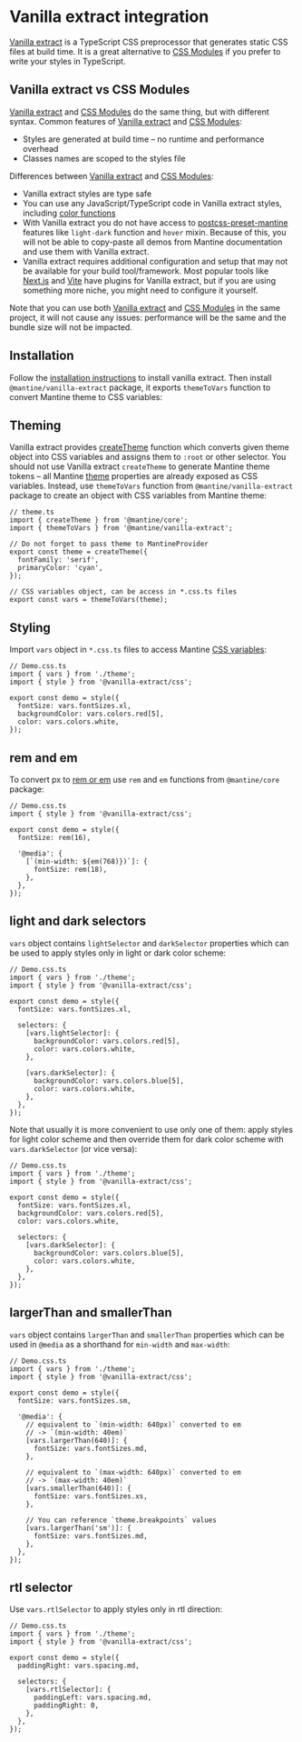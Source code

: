 

# Vanilla extract integration

[Vanilla extract](https://vanilla-extract.style/) is a TypeScript CSS preprocessor that generates static CSS files at build time.
It is a great alternative to [CSS Modules](/styles/css-modules) if you prefer to write your styles in TypeScript.

## Vanilla extract vs CSS Modules

[Vanilla extract](https://vanilla-extract.style/) and [CSS Modules](/styles/css-modules) do the same thing,
but with different syntax. Common features of [Vanilla extract](https://vanilla-extract.style/) and [CSS Modules](/styles/css-modules):

- Styles are generated at build time – no runtime and performance overhead
- Classes names are scoped to the styles file

Differences between [Vanilla extract](https://vanilla-extract.style/) and [CSS Modules](/styles/css-modules):

- Vanilla extract styles are type safe
- You can use any JavaScript/TypeScript code in Vanilla extract styles, including [color functions](/styles/color-functions)
- With Vanilla extract you do not have access to [postcss-preset-mantine](/styles/postcss-preset) features like `light-dark` function and `hover` mixin.
  Because of this, you will not be able to copy-paste all demos from Mantine documentation and use them with Vanilla extract.
- Vanilla extract requires additional configuration and setup that may not be available for your build tool/framework.
  Most popular tools like [Next.js](https://nextjs.org/) and [Vite](https://vitejs.dev/) have plugins for Vanilla extract,
  but if you are using something more niche, you might need to configure it yourself.

Note that you can use both [Vanilla extract](https://vanilla-extract.style/) and [CSS Modules](/styles/css-modules) in the same project,
it will not cause any issues: performance will be the same and the bundle size will not be impacted.

## Installation

Follow the [installation instructions](https://vanilla-extract.style/documentation/getting-started) to install vanilla extract.
Then install `@mantine/vanilla-extract` package, it exports `themeToVars` function to convert Mantine theme to CSS variables:

<InstallScript packages="@mantine/vanilla-extract" />

## Theming

Vanilla extract provides [createTheme](https://vanilla-extract.style/documentation/theming/)
function which converts given theme object into CSS variables and assigns them to `:root` or other selector.
You should not use Vanilla extract `createTheme` to generate Mantine theme tokens – all Mantine [theme](/theming/theme-object)
properties are already exposed as CSS variables. Instead, use `themeToVars` function from `@mantine/vanilla-extract` package
to create an object with CSS variables from Mantine theme:

```tsx
// theme.ts
import { createTheme } from '@mantine/core';
import { themeToVars } from '@mantine/vanilla-extract';

// Do not forget to pass theme to MantineProvider
export const theme = createTheme({
  fontFamily: 'serif',
  primaryColor: 'cyan',
});

// CSS variables object, can be access in *.css.ts files
export const vars = themeToVars(theme);
```

## Styling

Import `vars` object in `*.css.ts` files to access Mantine [CSS variables](/theming/css-variables):

```tsx
// Demo.css.ts
import { vars } from './theme';
import { style } from '@vanilla-extract/css';

export const demo = style({
  fontSize: vars.fontSizes.xl,
  backgroundColor: vars.colors.red[5],
  color: vars.colors.white,
});
```

## rem and em

To convert px to [rem or em](/styles/rem) use `rem` and `em` functions from `@mantine/core` package:

```tsx
// Demo.css.ts
import { style } from '@vanilla-extract/css';

export const demo = style({
  fontSize: rem(16),

  '@media': {
    [`(min-width: ${em(768)})`]: {
      fontSize: rem(18),
    },
  },
});
```

## light and dark selectors

`vars` object contains `lightSelector` and `darkSelector` properties which can be used to
apply styles only in light or dark color scheme:

```tsx
// Demo.css.ts
import { vars } from './theme';
import { style } from '@vanilla-extract/css';

export const demo = style({
  fontSize: vars.fontSizes.xl,

  selectors: {
    [vars.lightSelector]: {
      backgroundColor: vars.colors.red[5],
      color: vars.colors.white,
    },

    [vars.darkSelector]: {
      backgroundColor: vars.colors.blue[5],
      color: vars.colors.white,
    },
  },
});
```

Note that usually it is more convenient to use only one of them:
apply styles for light color scheme and then override them for dark color scheme
with `vars.darkSelector` (or vice versa):

```tsx
// Demo.css.ts
import { vars } from './theme';
import { style } from '@vanilla-extract/css';

export const demo = style({
  fontSize: vars.fontSizes.xl,
  backgroundColor: vars.colors.red[5],
  color: vars.colors.white,

  selectors: {
    [vars.darkSelector]: {
      backgroundColor: vars.colors.blue[5],
      color: vars.colors.white,
    },
  },
});
```

## largerThan and smallerThan

`vars` object contains `largerThan` and `smallerThan` properties which can be used in
`@media` as a shorthand for `min-width` and `max-width`:

```tsx
// Demo.css.ts
import { vars } from './theme';
import { style } from '@vanilla-extract/css';

export const demo = style({
  fontSize: vars.fontSizes.sm,

  '@media': {
    // equivalent to `(min-width: 640px)` converted to em
    // -> `(min-width: 40em)`
    [vars.largerThan(640)]: {
      fontSize: vars.fontSizes.md,
    },

    // equivalent to `(max-width: 640px)` converted to em
    // -> `(max-width: 40em)`
    [vars.smallerThan(640)]: {
      fontSize: vars.fontSizes.xs,
    },

    // You can reference `theme.breakpoints` values
    [vars.largerThan('sm')]: {
      fontSize: vars.fontSizes.md,
    },
  },
});
```

## rtl selector

Use `vars.rtlSelector` to apply styles only in rtl direction:

```tsx
// Demo.css.ts
import { vars } from './theme';
import { style } from '@vanilla-extract/css';

export const demo = style({
  paddingRight: vars.spacing.md,

  selectors: {
    [vars.rtlSelector]: {
      paddingLeft: vars.spacing.md,
      paddingRight: 0,
    },
  },
});
```
